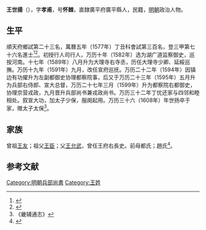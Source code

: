 {{明清人物信息框
| 姓名 = 王世揚
| 原名 =
| 圖片名稱= 
| 圖片大小 =
| 圖片說明 = 
| 最高職務 =
| 國家 = 大明 
| 爵位 =
| 籍貫 = 直隸廣平府廣平縣
| 族裔 = 
| 旗籍 = 
| 字號 = 
| 諡號 =
| 出生日期 =
| 出生地點 =直隸廣平府廣平縣
| 逝世日期 = 
| 逝世地點 =
| 墓葬 =
| 配偶 = 
| 親屬 = 
| 出身 =
* 萬曆五年丁丑科進士
| 經歷 =
| 著作 =  
}}
'''王世揚'''（{{bd|？||1608年|catIdx=}}），字'''孝甫'''，号'''怀棘'''，直隸廣平府廣平縣人，民籍，[[明朝|明朝]]政治人物。

== 生平 ==
順天府鄉試第二十三名，萬曆五年（1577年）丁丑科會試第三百名，登三甲第七十六名進士<ref>{{Cite book|title=《皇明贡举考》卷五|last=（明）[[张朝瑞|张朝瑞]]|first=|publisher=《续修四库全书》史部第828册|year=|isbn=|location=|pages=}}</ref><ref>{{Cite book|title=贡举志五种 上|last=鲁小俊，江俊伟著|first=|publisher=武汉：武汉大学出版社|year=2009|isbn=978-7-307-07043-1|location=|pages=}}</ref>。初授行人司行人，万历十年（1582年）选为湖广道监察御史，巡按河南。十七年（1589年）八月升为大理寺右寺丞，历任大理寺少卿、延綏巡撫。万历十九年（1591年）九月，改任宣府巡抚。万历二十二年（1594年）因镇边有功擢升为左副都御史协理都察院事，后又于万历二十三年（1595年）五月升为兵部右侍郎、宣大总督，万历二十七年三月（1599年）升为都察院右都御史，协理京营戎政，九月晋升兵部尚书兼戎政尚书。万历三十二年丁忧还家与四邻和睦相处。叙宣大功，加太子少保，服阕起用。万历三十六（1608年）年世扬卒于家，赠太子太保<ref>《畿辅通志》</ref>。

== 家族 ==
曾祖[[王友|王友]]；祖父[[王臣|王臣]]；父[[王允武|王允武]]，曾任王府右長史。前母都氏；趙氏<ref>{{Cite book|title=天一阁藏明代科举录选刊 登科录 点校本|last=龚延明主编|first=|publisher=宁波出版社|year=2016|isbn=978-7-5526-2320-8|location=宁波|pages=|quote=《天一閣藏明代科舉錄選刊.登科錄》之《萬曆五年丁丑科登科錄》}}</ref>。

==参考文献==
{{reflist}}

{{萬曆五年丁丑科殿試金榜}}

[[Category:明朝兵部尚書|Category:明朝兵部尚書]]
[[Category:王姓|Category:王姓]]